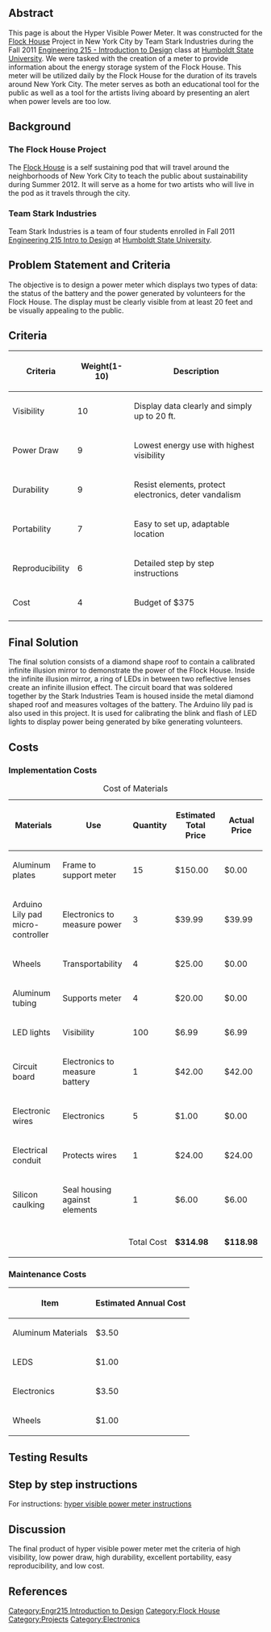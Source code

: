 {{Template: Flock House Student Projects Header}}
{{TOCright}}

== Abstract ==
This page is about the Hyper Visible Power Meter. It was constructed for the [http://www.flockhouse.org/ Flock House] Project in New York City by Team Stark Industries during the Fall 2011 [[Engr215|Engineering 215 - Introduction to Design]] class at [http://www.humboldt.edu Humboldt State University]. We were tasked with the creation of a meter to provide information about the energy storage system of the Flock House. This meter will be utilized daily by the Flock House for the duration of its travels around New York City. The meter serves as both an educational tool for the public as well as a tool for the artists living aboard by presenting an alert when power levels are too low.

{{Gallery
|width=180
|height=135
|lines=2
|Image:Drawing2cadfinal.jpg| CAD Drawing of the Power Meter
|Image:mms95picture.jpg|Electrical work
|Image:1111111339.jpg|LEDs' testing with Arduino
|Image:1104111455b.jpg|Testing computer fan attached to Arduino
|Image:1105011841.jpg|Base of Power Meter
}}

== Background ==

===The Flock House Project===

The [[Flock House]] is a self sustaining pod that will travel around the neighborhoods of New York City to teach the public about sustainability during Summer 2012. It will serve as a home for two artists who will live in the pod as it travels through the city.

===Team Stark Industries===
Team Stark Industries is a team of four students enrolled in Fall 2011 [[Engr215 Introduction to Design syllabus|Engineering 215 Intro to Design]] at [[Humboldt State University]].

== Problem Statement and Criteria ==
The objective is to design a power meter which displays two types of data: the status of the battery and the power generated by volunteers for the Flock House. The display must be clearly visible from at least 20 feet and be visually appealing to the public.

==Criteria ==
{| class="wikitable sortable"
|-
! Criteria
! Weight(1-10)
! Description
|-
| Visibility
| 10
| Display data clearly and simply up to 20 ft.
|-
| Power Draw
| 9
| Lowest energy use with highest visibility 
|-
| Durability
| 9
| Resist elements, protect electronics, deter vandalism
|-
| Portability
| 7
| Easy to set up, adaptable location
|-
| Reproducibility
| 6
| Detailed step by step instructions
|-
| Cost
| 4
| Budget of $375
|-
|}

== Final Solution ==
{{Gallery
|width=300
|height=213
|lines=1
|Image:Final pciture stark inc.JPG | Final Design
}}
The final solution consists of a diamond shape roof to contain a calibrated infinite illusion mirror to demonstrate the power of the Flock House. Inside the infinite illusion mirror, a ring of LEDs in between two reflective lenses create an infinite illusion effect. The circuit board that was soldered together by the Stark Industries Team is housed inside the metal diamond shaped roof and measures voltages of the battery. The Arduino lily pad is also used in this project. It is used for calibrating the blink and flash of LED lights to display power being generated by bike generating volunteers.

== Costs ==
=== Implementation Costs ===
{| class="wikitable sortable"
|-
|+ Cost of Materials 
|-
!Materials 
!Use 
!Quantity 
!Estimated Total Price 
!Actual Price 
|-
|Aluminum plates  
|Frame to support meter
|15
|$150.00
|$0.00
|-
|Arduino Lily pad micro-controller 
|Electronics to measure power 
|3
|$39.99
|$39.99
|-
|Wheels 
|Transportability
|4
|$25.00
|$0.00
|-
|Aluminum tubing 
|Supports meter
|4
|$20.00
|$0.00
|-
|LED lights 
|Visibility
|100
|$6.99
|$6.99
|-
|Circuit board 
|Electronics to measure battery
|1
|$42.00
|$42.00
|-
|Electronic wires 
|Electronics
|5
|$1.00
|$0.00
|-
|Electrical conduit
|Protects wires
|1
|$24.00
|$24.00
|-
|Silicon caulking
|Seal housing against elements
|1
|$6.00
|$6.00
|-
|-class="sortbottom"
!colspan="3" align=right|Total Cost
!'''$314.98'''
!'''$118.98'''
|}

=== Maintenance Costs ===
{| class="wikitable sortable"
|-
! Item 
! Estimated Annual Cost 
|-
| Aluminum Materials  
| $3.50
|-
| LEDS
| $1.00
|-
| Electronics
| $3.50
|-
| Wheels 
| $1.00
|}

==Testing Results==
{{Gallery
|width=180
|height=135
|lines=1
|Image:1111111339.jpg | Testing LED lights on Breadboard
|Image:Testing on car battery.jpg |Testing on Car Battery
|Image:Testing Inner ring.jpg | Testing the inner ring LEDs with Arduino
|Image:Testing soldering connections on inner ring.jpg | Testing soldering connections on inner ring
|Image:Testing infinity effect.jpg |Testing the infinity effect
|Image:Testing interior connections.jpg | Testing interior connections
}}

== Step by step instructions ==
For instructions: [[hyper visible power meter instructions]]

==Discussion==
The final product of hyper visible power meter met the criteria of high visibility, low power draw, high durability, excellent portability, easy reproducibility, and low cost. 
 
== References ==

<references/>

[[Category:Engr215 Introduction to Design]]
[[Category:Flock House]]
[[Category:Projects]]
[[Category:Electronics]]